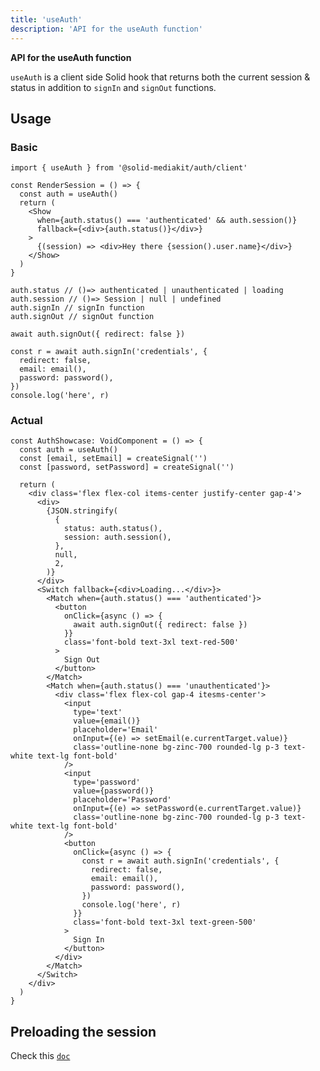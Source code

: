 ```yaml
---
title: 'useAuth'
description: 'API for the useAuth function'
---
```


**API for the useAuth function**

`useAuth` is a client side Solid hook that returns both the current session & status in addition to `signIn` and `signOut` functions.

## Usage

### Basic

```tsx
import { useAuth } from '@solid-mediakit/auth/client'

const RenderSession = () => {
  const auth = useAuth()
  return (
    <Show
      when={auth.status() === 'authenticated' && auth.session()}
      fallback={<div>{auth.status()}</div>}
    >
      {(session) => <div>Hey there {session().user.name}</div>}
    </Show>
  )
}

auth.status // ()=> authenticated | unauthenticated | loading
auth.session // ()=> Session | null | undefined
auth.signIn // signIn function
auth.signOut // signOut function

await auth.signOut({ redirect: false })

const r = await auth.signIn('credentials', {
  redirect: false,
  email: email(),
  password: password(),
})
console.log('here', r)
```

### Actual

```tsx
const AuthShowcase: VoidComponent = () => {
  const auth = useAuth()
  const [email, setEmail] = createSignal('')
  const [password, setPassword] = createSignal('')

  return (
    <div class='flex flex-col items-center justify-center gap-4'>
      <div>
        {JSON.stringify(
          {
            status: auth.status(),
            session: auth.session(),
          },
          null,
          2,
        )}
      </div>
      <Switch fallback={<div>Loading...</div>}>
        <Match when={auth.status() === 'authenticated'}>
          <button
            onClick={async () => {
              await auth.signOut({ redirect: false })
            }}
            class='font-bold text-3xl text-red-500'
          >
            Sign Out
          </button>
        </Match>
        <Match when={auth.status() === 'unauthenticated'}>
          <div class='flex flex-col gap-4 itesms-center'>
            <input
              type='text'
              value={email()}
              placeholder='Email'
              onInput={(e) => setEmail(e.currentTarget.value)}
              class='outline-none bg-zinc-700 rounded-lg p-3 text-white text-lg font-bold'
            />
            <input
              type='password'
              value={password()}
              placeholder='Password'
              onInput={(e) => setPassword(e.currentTarget.value)}
              class='outline-none bg-zinc-700 rounded-lg p-3 text-white text-lg font-bold'
            />
            <button
              onClick={async () => {
                const r = await auth.signIn('credentials', {
                  redirect: false,
                  email: email(),
                  password: password(),
                })
                console.log('here', r)
              }}
              class='font-bold text-3xl text-green-500'
            >
              Sign In
            </button>
          </div>
        </Match>
      </Switch>
    </div>
  )
}
```

## Preloading the session

Check this [`doc`](/auth/getsession#preloading-the-session)
